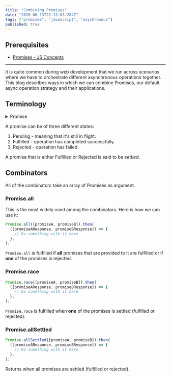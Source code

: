 ```yaml
---
title: "Combining Promises"
date: "2020-06-13T22:12:03.284Z"
tags: ["promises", "javascript", "asychronous"]
published: true
---
```


## Prerequisites

- [Promises - JS Concepts](/promises-js-concepts/)

---

It is quite common during web development that we run across scenarios where we have to orchestrate different asynchronous operations together. This blog describes ways in which we can combine Promises, our default async operation strategy and their applications.

## Terminology

<p>
<details>
  <summary>Promise</summary>
  An object representing the eventual completion (or failure) of an asynchronous operation, and its resulting value.

You can create a promise with:

```javascript
const promise = new Promise((resolveCallback, rejectCallback) => {
  // Operation
});
```

You can get result of a promise with:

```javascript
promise.then(
  (resolvedResult) => {
    // This function is called if promise is resolved.
  },
  (rejectionReason) => {
    // This function is called if promise is rejected.
  },
);
```

A Promise is also a guarantee of an asychronous operation, any operation that is wrapped in a Promise will only be resolved or rejected only by the next clock tick.

</details>
</p>

A promise can be of three different states:

1. Pending - meaning that it's still in flight.
2. Fulfilled - operation has completed successfully.
3. Rejected - operation has failed.

A promise that is either Fulfilled or Rejected is said to be _settled_.

## Combinators

All of the combinators take an array of Promises as argument.

### Promise.all

This is the most widely used among the combinators. Here is how we can use it:

```javascript
Promise.all([promiseA, promiseB]).then(
  ([promiseAResponse, promiseBResponse]) => {
    // Do something with it here
  },
);
```

`Promise.all` is fulfilled if **all** promises that are provided to it are fulfilled or if **one** of the promises is rejected.

### Promise.race

```javascript
Promise.race([promiseA, promiseB]).then(
  ([promiseAResponse, promiseBResponse]) => {
    // Do something with it here
  },
);
```

`Promise.race` is fulfilled when **one** of the promises is settled (fulfilled or rejected).

### Promise.allSettled

```javascript
Promise.allSettled([promiseA, promiseB]).then(
  ([promiseAResponse, promiseBResponse]) => {
    // Do something with it here
  },
);
```

Returns when all promises are settled (fulfilled or rejected).
